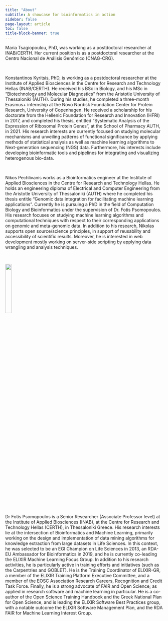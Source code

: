 ```yaml
---
title: "About"
subtitle: A showcase for bioinformatics in action
sidebar: false
page-layout: article
toc: false
title-block-banner: true
---
```


::: column-page

Maria Tsagiopoulou, PhD, was working as a postdoctoral researcher at INAB/CERTH. Her current position is as a postdoctoral researcher at the Centro Nacional de Análisis Genómico (CNAG-CRG).

<br>

Konstantinos Kyritsis, PhD, is working as a postdoctoral researcher at the Institute of Applied Biosciences in the Centre for Research and Technology Hellas (INAB/CERTH). He received his BSc in Biology, and his MSc in “Biotechnology and Molecular Diagnostics” from the Aristotle University of Thessaloniki (AUTH). During his studies, he completed a three-month Erasmus+ internship at the Novo Nordisk Foundation Center for Protein Research, University of Copenhagen. He received a scholarship for his doctorate from the Hellenic Foundation for Research and Innovation (HFRI) in 2017, and completed his thesis, entitled “Systematic Analysis of the Expression of Ribosomal Protein Genes”, at the School of Pharmacy AUTH, in 2021. His research interests are currently focused on studying molecular mechanisms and unveiling patterns of functional significance by applying methods of statistical analysis as well as machine learning algorithms to Next-generation sequencing (NGS) data. Furthermore, his interests include developing bioinformatic tools and pipelines for integrating and visualizing heterogenous bio-data.

<br>

Nikos Pechlivanis works as a Bioinformatics engineer at the Institute of Applied Biosciences in the Centre for Research and Technology Hellas. He holds an engineering diploma of Electrical and Computer Engineering from the Aristotle University of Thessaloniki (AUTH) where he completed his thesis entitle “Genomic data integration for facilitating machine learning applications”. Currently he is pursuing a PhD in the field of Computation Biology and Bioinformatics under the supervision of Dr. Fotis Psomopoulos. His research focuses on studying machine learning algorithms and computational techniques with respect to their corresponding applications on genomic and meta-genomic data. In addition to his research, Nikolas supports open source/science principles, in support of reusability and accessibility of scientific results. Moreover, he is interested in web development mostly working on server-side scripting by applying data wrangling and analysis techniques.

<br>

![](images/fpsom.jpg){fig-align="left" width="20%"}

Dr Fotis Psomopoulos is a Senior Researcher (Associate Professor level) at the Institute of Applied Biosciences (INAB), at the Centre for Research and Technology Hellas (CERTH), in Thessaloniki Greece. His research interests lie at the intersection of Bioinformatics and Machine Learning, primarily working on the design and implementation of data mining algorithms for knowledge extraction from large datasets in Life Sciences. In this context, he was selected to be an EGI Champion on Life Sciences in 2013, an RDA-EU Ambassador for Bioinformatics in 2019, and he is currently co-leading the ELIXIR Machine Learning Focus Group. In addition to his research activities, he is particularly active in training efforts and initiatives (such as the Carpentries and GOBLET). He is the Training Coordinator of ELIXIR-GR, a member of the ELIXIR Training Platform Executive Committee, and a member of the EOSC Association Research Careers, Recognition and Credit Task Force. Finally, he is a strong advocate of FAIR and Open Science; as applied in research software and machine learning in particular. He is a co-author of the Open Science Training Handbook and the Greek National Plan for Open Science, and is leading the ELIXIR Software Best Practices group, with a notable outcome the ELIXIR Software Management Plan, and the RDA FAIR for Machine Learning Interest Group.


:::
